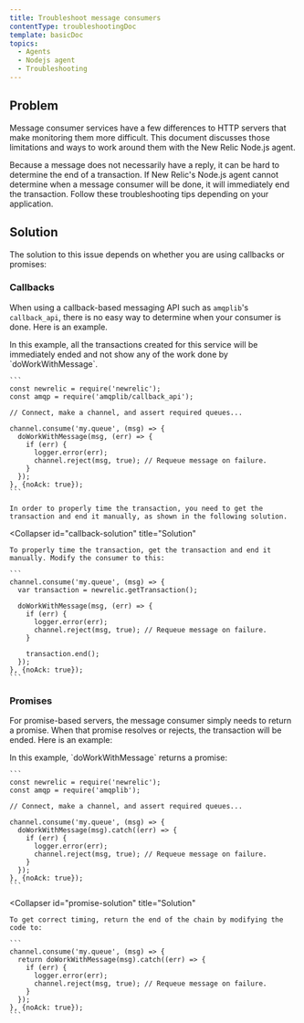 ```yaml
---
title: Troubleshoot message consumers
contentType: troubleshootingDoc
template: basicDoc
topics:
  - Agents
  - Nodejs agent
  - Troubleshooting
---
```


## Problem

Message consumer services have a few differences to HTTP servers that make monitoring them more difficult. This document discusses those limitations and ways to work around them with the New Relic Node.js agent.

Because a message does not necessarily have a reply, it can be hard to determine the end of a transaction. If New Relic's Node.js agent cannot determine when a message consumer will be done, it will immediately end the transaction. Follow these troubleshooting tips depending on your application.

## Solution

The solution to this issue depends on whether you are using callbacks or promises:

### Callbacks

When using a callback-based messaging API such as `amqplib`'s `callback_api`, there is no easy way to determine when your consumer is done. Here is an example.

<CollapserGroup>
  <Collapser
    id="callback-problem"
    title="Callback problem"
  >
    In this example, all the transactions created for this service will be immediately ended and not show any of the work done by `doWorkWithMessage`.

    ```
    const newrelic = require('newrelic');
    const amqp = require('amqplib/callback_api');

    // Connect, make a channel, and assert required queues...

    channel.consume('my.queue', (msg) => {
      doWorkWithMessage(msg, (err) => {
        if (err) {
          logger.error(err);
          channel.reject(msg, true); // Requeue message on failure.
        }
      });
    }, {noAck: true});
    ```

    In order to properly time the transaction, you need to get the transaction and end it manually, as shown in the following solution.
  </Collapser>

  <Collapser
    id="callback-solution"
    title="Solution"
  >
    To properly time the transaction, get the transaction and end it manually. Modify the consumer to this:

    ```
    channel.consume('my.queue', (msg) => {
      var transaction = newrelic.getTransaction();

      doWorkWithMessage(msg, (err) => {
        if (err) {
          logger.error(err);
          channel.reject(msg, true); // Requeue message on failure.
        }

        transaction.end();
      });
    }, {noAck: true});
    ```
  </Collapser>
</CollapserGroup>

### Promises

For promise-based servers, the message consumer simply needs to return a promise. When that promise resolves or rejects, the transaction will be ended. Here is an example:

<CollapserGroup>
  <Collapser
    id="promise-problem"
    title="Promise problem"
  >
    In this example, `doWorkWithMessage` returns a promise:

    ```
    const newrelic = require('newrelic');
    const amqp = require('amqplib');

    // Connect, make a channel, and assert required queues...

    channel.consume('my.queue', (msg) => {
      doWorkWithMessage(msg).catch((err) => {
        if (err) {
          logger.error(err);
          channel.reject(msg, true); // Requeue message on failure.
        }
      });
    }, {noAck: true});
    ```
  </Collapser>

  <Collapser
    id="promise-solution"
    title="Solution"
  >
    To get correct timing, return the end of the chain by modifying the code to:

    ```
    channel.consume('my.queue', (msg) => {
      return doWorkWithMessage(msg).catch((err) => {
        if (err) {
          logger.error(err);
          channel.reject(msg, true); // Requeue message on failure.
        }
      });
    }, {noAck: true});
    ```
  </Collapser>
</CollapserGroup>
